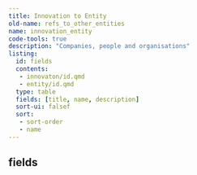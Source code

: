 ```yaml
---
title: Innovation to Entity
old-name: refs_to_other_entities
name: innovation_entity
code-tools: true
description: "Companies, people and organisations"
listing:
  id: fields
  contents:
   - innovaton/id.qmd
   - entity/id.qmd
  type: table
  fields: [title, name, description]
  sort-ui: falsef
  sort:
   - sort-order
   - name
---
```


## fields
:::{ #fields }
:::
